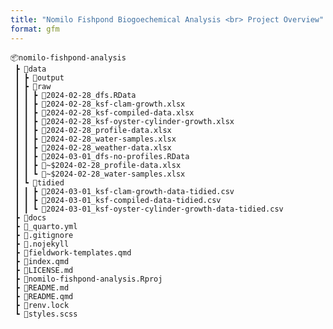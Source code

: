 ---
title: "Nomilo Fishpond Biogoechemical Analysis <br> Project Overview"
format: gfm
---

```{.python .code-overflow-wrap}
📦nomilo-fishpond-analysis
 ┣ 📂data
 ┃ ┣ 📂output
 ┃ ┣ 📂raw
 ┃ ┃ ┣ 📜2024-02-28_dfs.RData
 ┃ ┃ ┣ 📜2024-02-28_ksf-clam-growth.xlsx
 ┃ ┃ ┣ 📜2024-02-28_ksf-compiled-data.xlsx
 ┃ ┃ ┣ 📜2024-02-28_ksf-oyster-cylinder-growth.xlsx
 ┃ ┃ ┣ 📜2024-02-28_profile-data.xlsx
 ┃ ┃ ┣ 📜2024-02-28_water-samples.xlsx
 ┃ ┃ ┣ 📜2024-02-28_weather-data.xlsx
 ┃ ┃ ┣ 📜2024-03-01_dfs-no-profiles.RData
 ┃ ┃ ┣ 📜~$2024-02-28_profile-data.xlsx
 ┃ ┃ ┗ 📜~$2024-02-28_water-samples.xlsx
 ┃ ┗ 📂tidied
 ┃ ┃ ┣ 📜2024-03-01_ksf-clam-growth-data-tidied.csv
 ┃ ┃ ┣ 📜2024-03-01_ksf-compiled-data-tidied.csv
 ┃ ┃ ┗ 📜2024-03-01_ksf-oyster-cylinder-growth-data-tidied.csv
 ┣ 📂docs
 ┣ 📜_quarto.yml
 ┣ 📜.gitignore
 ┣ 📜.nojekyll
 ┣ 📜fieldwork-templates.qmd
 ┣ 📜index.qmd
 ┣ 📜LICENSE.md
 ┣ 📜nomilo-fishpond-analysis.Rproj
 ┣ 📜README.md
 ┣ 📜README.qmd
 ┣ 📜renv.lock
 ┗ 📜styles.scss
```